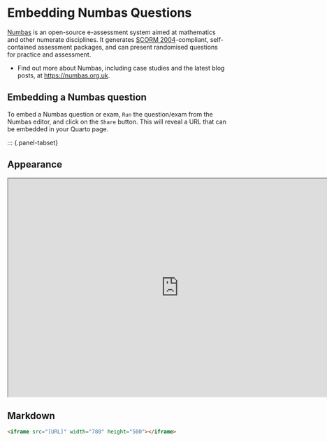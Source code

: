 # Embedding Numbas Questions

[Numbas](https://numbas.org.uk) is an open-source e-assessment system aimed at mathematics and other numerate disciplines. It generates [SCORM 2004](https://scorm.com/scorm-explained/technical-scorm/scorm-2004-overview-for-developers/)-compliant, self-contained assessment packages, and can present randomised questions for practice and assessment.

- Find out more about Numbas, including case studies and the latest blog posts, at [https://numbas.org.uk](https://numbas.org.uk).

## Embedding a Numbas question

To embed a Numbas question or exam, `Run` the question/exam from the Numbas editor, and click on the `Share` button. This will reveal a URL that can be embedded in your Quarto page.

::: {.panel-tabset}

## Appearance

```{=html}
<iframe src="https://numbas.mathcentre.ac.uk/question/177136/example-question-for-embedding-demo/embed/?token=4aa212ef-75db-457e-83a1-4cba63919c8b" width="780" height="500"></iframe>
```

## Markdown

~~~markdown
<iframe src="[URL]" width="780" height="500"></iframe>
~~~